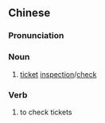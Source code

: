 {{also|检票}}
==Chinese==
{{zh-forms|s=检票}}

===Pronunciation===
{{zh-pron
|m=jiǎnpiào
|cat=n,v
}}

===Noun===
{{zh-noun}}

# [[ticket]] [[inspection]]/[[check]]

===Verb===
{{zh-verb}}

# to check tickets